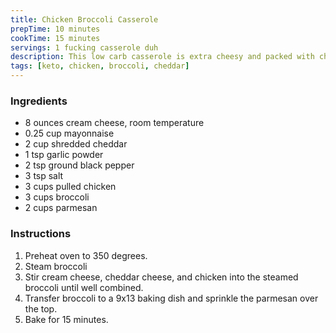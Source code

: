 ```yaml
---
title: Chicken Broccoli Casserole
prepTime: 10 minutes
cookTime: 15 minutes
servings: 1 fucking casserole duh
description: This low carb casserole is extra cheesy and packed with chicken. Our family loves it for a quick weeknight dinner.
tags: [keto, chicken, broccoli, cheddar]
---
```


### Ingredients

- 8 ounces cream cheese, room temperature
- 0.25 cup mayonnaise
- 2 cup shredded cheddar
- 1 tsp garlic powder
- 2 tsp ground black pepper
- 3 tsp salt
- 3 cups pulled chicken
- 3 cups broccoli
- 2 cups parmesan

### Instructions

1. Preheat oven to 350 degrees.
1. Steam broccoli
1. Stir cream cheese, cheddar cheese, and chicken into the steamed broccoli until well combined.
1. Transfer broccoli to a 9x13 baking dish and sprinkle the parmesan over the top.
1. Bake for 15 minutes.
